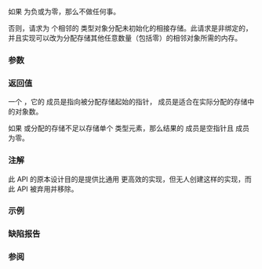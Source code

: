 {{cpp/title|get_temporary_buffer}}
{{cpp/memory/navbar}}
{{dcl begin}}
{{dcl header|memory}}
{{dcl|until=c++11|1=
template&lt; class T &gt;
std::pair&lt;T*, std::ptrdiff_t&gt;
    get_temporary_buffer( std::ptrdiff_t count );
}}
{{dcl|since=c++11|deprecated=c++17|removed=c++20|1=
template&lt; class T &gt;
std::pair&lt;T*, std::ptrdiff_t&gt;
    get_temporary_buffer( std::ptrdiff_t count ) noexcept;
}}
{{dcl end}}

如果 {{c|count}} 为负或为零，那么不做任何事。

否则，请求为 {{c|count}} 个相邻的 {{tt|T}} 类型对象分配未初始化的相接存储。此请求是非绑定的，并且实现可以改为分配存储其他任意数量（包括零）的相邻对象所需的内存。

{{rrev|since=c++11|
是否支持[[cpp/language/object#对齐|过对齐]]类型由实现定义。
}}

===参数===
{{par begin}}
{{par|count|所需的对象数量}}
{{par end}}

===返回值===
一个 {{lc|std::pair}}，它的 {{tt|first}} 成员是指向被分配存储起始的指针，{{tt|second}} 成员是适合在实际分配的存储中的对象数。

如果 {{c|1=count &lt;= 0}} 或分配的存储不足以存储单个 {{tt|T}} 类型元素，那么结果的 {{tt|first}} 成员是空指针且 {{tt|second}} 成员为零。

===注解===
此 API 的原本设计目的是提供比通用 {{c/core|operator new}} 更高效的实现，但无人创建这样的实现，而此 API 被弃用并移除。

===示例===
{{include|cpp/memory/example1}}

===缺陷报告===
{{dr list begin}}
{{dr list item|wg=lwg|dr=425|std=C++98|before={{c|1=count &lt;= 0}} 时的行为不明确|after=使之明确}}
{{dr list item|wg=lwg|dr=2072|std=C++98|before=不允许分配不够充足的内存|after=允许}}
{{dr list end}}

===参阅===
{{dsc begin}}
{{dsc inc|cpp/memory/dsc return_temporary_buffer}}
{{dsc inc|cpp/memory/allocator_traits/dsc allocate_at_least}}
{{dsc end}}

{{langlinks|de|en|es|fr|it|ja|pt|ru}}